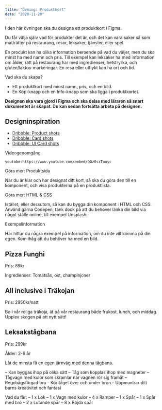 ```yaml
---
title: "Övning: Produktkort"
date: "2020-11-20"
---
```


I den här övningen ska du designa ett produktkort i Figma.

Du får välja själv vad för produkter det är, och det kan vara saker så som mat/rätter på restaurang, resor, leksaker, tjänster, eller spel.

En produkt kan ha olika information beroende på vad du väljer, men du ska minst ha med namn och pris. Till exempel kan leksaker ha med information om ålder, rätt på restaurang har med ingredienser, hetstryrka, och gluten/laktos-markeringar. En resa eller utflykt kan ha ort och tid.

<TopicHeading link="vad-ska-du-skapa">Vad ska du skapa?</TopicHeading>

- Ett produktkort med minst namn, pris, och en bild.
- En Köp-knapp och en Info-knapp som ska ligga i produktkortet.

**Designen ska vara gjord i Figma och ska delas med läraren så snart dokumentet är skapat. Du kan sedan fortsätta arbeta på designen.**

## Designinspiration

- [Dribbble: Product shots](https://dribbble.com/shots/popular/web-design?tag=product%20card)
- [Dribbble: Card shots](https://dribbble.com/tags/card)
- [Dribbble: UI Card shots](https://dribbble.com/tags/ui_card)

<TopicHeading link="videogenomgång">Videogenomgång</TopicHeading>

`youtube:https://www.youtube.com/embed/QOz0siTouyc`

<TopicHeading link="Göra-mer-produktsida">Göra mer: Produktsida</TopicHeading>

När du är klar och har designat ditt kort, så ska du göra den till en komponent, och visa produkterna på en produktlista.

<TopicHeading link="Göra-mer-HTML-CSS">Göra mer: HTML & CSS</TopicHeading>

Istället, eller dessutom, så kan du bygga din komponent i HTML och CSS. Använd gärna Codepen, tänk dock på att du behöver länka din bild via något ställe online, till exempel Unsplash.

<TopicHeading link="exempelinformation">Exempelinformation</TopicHeading>

Här hittar du några exempel på information, om du inte vill komma på din egen. Kom ihåg att du behöver ha med en bild.

## Pizza Funghi

Pris: 89kr

Ingredienser: Tomatsås, ost, champinjoner

## All inclusive i Träkojan

Pris: 2950kr/natt

Bo i vår roliga träkoja, ät på vår restaurang både frukost, lunch, och middag. Upplev skogen på ett nytt sätt!

## Leksakstågbana

Pris: 299kr

Ålder: 2-6 år

Låt de minsta få en egen järnväg med denna tågbana.

– Kan byggas ihop på olika sätt
– Tåg som kopplas ihop med magneter
– Tågvagn med kulor som skramlar när vagnen rör sig framåt
– Regnbågsfärgad bro
– Kör tåget över och under bron
– Uppmuntrar ditt barns kreativitet och fantasi

Vad du får:
– 1 x Lok
– 1 x Vagn med kulor
– 4 x Ramper
– 1 x Spår
– 1 x Spår med bro
– 2 x Lutande spår
– 8 x Böjda spår
